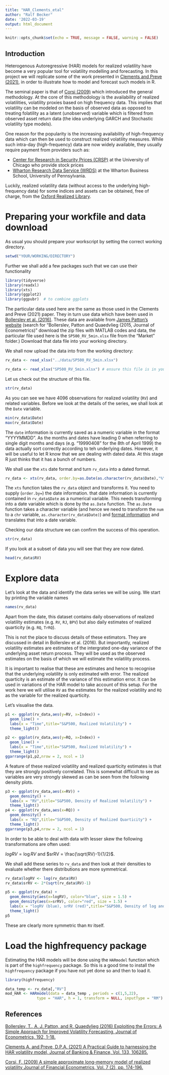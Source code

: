 ```yaml
---
title: "HAR_Clements_etal"
author: "Ralf Becker"
date: '2022-03-19'
output: html_document
---
```


```r
knitr::opts_chunk$set(echo = TRUE, message = FALSE, warning = FALSE)
```

## Introduction

Heterogenous Autoregressive (HAR) models for realized volatility have become a very popular tool for volatility modelling and forecasting. In this project we will replicate some of the work presented in [Clements and Preve (2021)](https://www.sciencedirect.com/science/article/pii/S0378426621002417?casa_token=s0Le6RTk2JIAAAAA:HQ66VfimmKFnCWtexTBG9yREevl3IZqaZfsvmTRyWYaiV5YvwBeHpeG-AqAUSsRN3eVFP0YG), in order to illustrate how to model and forecast such models in R.

The seminal paper is that of [Corsi (2009)](https://academic.oup.com/jfec/article-abstract/7/2/174/856522) which introduced the general methodology. At the core of this methodology is the availability of realized volatilities, volatility proxies based on high frequency data. This implies that volatility can be modeled on the basis of observed data as opposed to treating folatility as a latent (unobserved) variable which is filtered from observed asset return data (the idea underlying GARCH and Stochastic volatility type models).

One reason for the popularity is the increasing availability of high-frequency data which can then be used to construct realized volatility measures. While such intra-day (high-frequency) data are now widely available, they usually require payment from providers such as:

* [Center for Research in Security Prices (CRSP)](https://www.crsp.org/) at the University of Chicago who provide stock prices
* [Wharton Research Data Service (WRDS)](https://wrds-www.wharton.upenn.edu/) at the Wharton Business School, University of Pennsylvania.

Luckily, realized volatility data (without access to the underlying high-frequency data) for some indices and assets can be obtained, free of charge, from the [Oxford Realized Library](https://realized.oxford-man.ox.ac.uk/).

# Preparing your workfile and data download

As usual you should prepare your workscript by setting the correct working directory.

```r
setwd("YOUR/WORKING/DIRECTORY")
```

Further we shall add a few packages such that we can use their functionality

```r
library(tidyverse)
library(readxl)
library(xts)
library(ggplot2)
library(ggpubr)  # to combine ggplots
```

The particular data used here are the same as those used in the Clements and Preve (2021) paper. They in turn use data which have been used in [Bollerslev et al. (2016)](https://www.sciencedirect.com/science/article/pii/S0304407615002584?casa_token=68yAJkZ7cSQAAAAA:pHEBLbshRMPoUSs-r6w3qd8j-6dwADwucJjA-AYaIrzOI5KRGZ2CBQk1ManWky06YRzCHVy6).
These data are available from [James Patton's website](http://public.econ.duke.edu/~ap172/code.html) (search for "Bollerslev, Patton and Quaedvlieg (2015, Journal of Econometrics)" download the zip files with MATLAB codes and data, the particular file used here is the `SP500_RV_5min.xlsx` file from the "Market" folder.) Download that data file into your working directory.

We shall now upload the data into from the working directory:

```r
rv_data <- read_xlsx("../data/SP500_RV_5min.xlsx")
```

```r
rv_data <- read_xlsx("SP500_RV_5min.xlsx") # ensure this file is in your WD
```

Let us check out the structure of this file.

```r
str(rv_data)
```

As you can see we have 4096 observations for realized volatility (`RV`) and related variables. Before we look at the details of the series, we shall look at the `Date` variable.

```r
min(rv_data$Date)
max(rv_data$Date)
```
The `date` information is currently saved as a numeric variable in the format "YYYYMMDD". As the months and dates have leading 0 when referring to single digit months and days (e.g. "19990408" for the 8th of April 1999) the data actually sort correctly according to teh underlying dates. However, it will be useful to let R know that we are dealing with dated data. At this stage R just thinks that it has a bunch of numbers.

We shall use the `xts` date format and turn `rv_data` into a dated format.

```r
rv_data <- xts(rv_data, order.by=as.Date(as.character(rv_data$Date),"%Y%m%d"))
```

The `xts` function takes the `rv_data` object and transforms it. You need to supply (`order.by=`) the date information. that date information is currently contained in `rv_data$Date` as a numerical variable. This needs transforming into a date variable which is done by the `as.Date` function. The `as.Date` function takes a character variable (and hence we need to transform the `num` to a `chr` variable, `as.character(rv_data$Date)`) and [format information](https://www.r-bloggers.com/2013/08/date-formats-in-r/) and translates that into a date variable.

Checking our data structure we can confirm the success of this operation.

```r
str(rv_data)
```

If you look at a subset of data you will see that they are now dated.

```r
head(rv_data$RV)
```

# Explore data

Let's look at the data and identify the data series we will be using. We start by printing the variable names

```r
names(rv_data)
```
Apart from the date, this dataset contains daily observations of realized volatility estimates (e.g. `RV`, `RJ`, `BPV`) but also daily estimates of realized quarticity (e.g. `RQ`, `TrRQ`).

This is not the place to discuss details of these estimators. They are discussed in detail in Bollerslev et al. (2016). But importantly, realized volatility estimates are estimates of the intergrated one-day variance of the underlying asset return process. They will be used as the observed estimates on the basis of which we will estimate the volatility process.

It is important to realise that these are estimates and hence to recognise that the underlying volatility is only estimated with error. The realized quarticity is an estimate of the variance of this estimation error. It can be used in variations of the HAR model to take account of this setup. For the work here we will utilise `RV` as the estimates for the realized volatility and `RQ` as the variable for the realized quarticity.

Let's visualise the data.

```r
p1 <- ggplot(rv_data,aes(y=RV, x=Index)) + 
  geom_line() + 
  labs(x = "Time",title="S&P500, Realized Volatility") +
  theme_light()

p2 <- ggplot(rv_data,aes(y=RQ, x=Index)) + 
  geom_line() + 
  labs(x = "Time",title="S&P500, Realized Volatility") +
  theme_light()
ggarrange(p1,p2,nrow = 2, ncol = 1)

```

A feature of these realized volatility and realized quarticity estimates is that they are strongly positively correlated. This is somewhat difficult to see as variables are very strongly skewed as can be seen from the following density plots.

```r
p3 <- ggplot(rv_data,aes(x=RV)) +
  geom_density() + 
  labs(x = "RV",title="S&P500, Density of Realized Volatility") +
  theme_light()
p4 <- ggplot(rv_data,aes(x=RQ)) +
  geom_density() + 
  labs(x = "RQ",title="S&P500, Density of Realized Quarticity") +
  theme_light()
ggarrange(p3,p4,nrow = 2, ncol = 1)
```

In order to be able to deal with data with lesser skew the following transformations are often used:

$logRV = \log{RV}$ and $srRV = \frac{\sqrt(RV)-1}{1/2}$. 

We shall add these series to `rv_data` and then look at their densities to evaluate whether there distributions are more symmetrical.

```r
rv_data$logRV <- log(rv_data$RV)
rv_data$srRV <- 2*(sqrt(rv_data$RV)-1)
```

```r

p5 <- ggplot(rv_data) +
  geom_density(aes(x=logRV), color="blue", size = 1.5) + 
  geom_density(aes(x=srRV), color="red", size = 1.5) + 
  labs(x = "logRV (blue), srRV (red)",title="S&P500, Density of log and square root Realized Volatility") +
  theme_light()
p5
```

These are clearly more symmetric than `RV` itself.



# Load the highfrequency package

Estimating the HAR models will be done using the `HARmodel` function which is part of the `highfrequency` package. So this is a good time to install the `highfrequency` package if you have not yet done so and then to load it.

```r
library(highfrequency)
```

```r
data_temp <- rv_data[,"RV"]
mod_HAR <- HARmodel(data = data_temp , periods = c(1,5,22), 
              type = "HAR", h = 1, transform = NULL, inputType = "RM")
```


## References

[Bollerslev, T., A. J. Patton, and R. Quaedvlieg (2016) Exploiting the Errors: A Simple Approach for Improved Volatility Forecasting, Journal of Econometrics, 192, 1-18.](https://www.sciencedirect.com/science/article/pii/S0304407615002584?casa_token=68yAJkZ7cSQAAAAA:pHEBLbshRMPoUSs-r6w3qd8j-6dwADwucJjA-AYaIrzOI5KRGZ2CBQk1ManWky06YRzCHVy6)

[Clements A. and Preve, D.P.A. (2021) A Practical Guide to harnessing the HAR volatility model, Journal of Banking & Finance, Vol. 133, 106285.](https://www.sciencedirect.com/science/article/pii/S0378426621002417?casa_token=s0Le6RTk2JIAAAAA:HQ66VfimmKFnCWtexTBG9yREevl3IZqaZfsvmTRyWYaiV5YvwBeHpeG-AqAUSsRN3eVFP0YG#bib0018)

[Corsi, F. (2009) A simple approximate long-memory model of realized volatility
Journal of Financial Econometrics, Vol. 7 (2), pp. 174-196.](https://academic.oup.com/jfec/article-abstract/7/2/174/856522)

